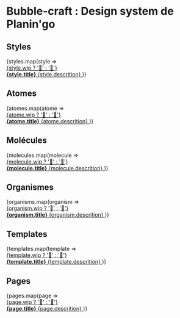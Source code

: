 



<Meta title="Bubble-craft - Introduction" />

<style>
  {`
  .subheading {
    --mediumdark: '#999999';
    font-weight: 900;
    font-size: 13px;
    color: #999;
    letter-spacing: 6px;
    line-height: 24px;
    text-transform: uppercase;
    margin-bottom: 12px;
    margin-top: 40px;
  }

  .link-list {
    display: grid;
    grid-template-columns: 1fr;
    row-gap: 10px;
  }

  .info-status {
    margin: 0.7em;
  }

  #design-system {
    text-align: center;
    margin-bottom: 0.7em;
  }

  #styles, #atomes, #molécules, #organismes, #templates, #pages {
    margin-top: 1.7em;
  }

  @media (min-width: 620px) {
    .link-list {
      row-gap: 20px;
      column-gap: 20px;
      grid-template-columns: repeat(7, 1fr);
    }
  }

  @media all and (-ms-high-contrast:none) {
  .link-list {
      display: -ms-grid;
      -ms-grid-columns: repeat(7, 1fr);
    }
  }

  .link-item {
    padding: 20px 30px 20px 15px;
    border: 1px solid #00000010;
    border-radius: 5px;
    transition: background 150ms ease-out, border 150ms ease-out, transform 150ms ease-out;
    color: #333333;
    display: flex;
    align-items: center;
    cursor: pointer;
  }

  .link-item:hover {
    border-color: #1EA7FD50;
    transform: translate3d(0, -3px, 0);
    box-shadow: rgba(0, 0, 0, 0.08) 0 3px 10px 0;
  }

  .link-item:active {
    border-color: #1EA7FD;
    transform: translate3d(0, 0, 0);
  }

  .link-item strong {
    font-weight: 700;
    display: block;
    margin-bottom: 2px;
  }

  .link-item span {
    font-size: 14px;
    line-height: 20px;
  }

  .link-item span.link-icon {
    margin-right: 10px;
    font-size: 40px;
    width: 40px;
    height: 40px;
    line-height: 40px;
    background-size: auto 20px;
    background-repeat: no-repeat;
    background-position: left center;
  }

  .link-item div.link-icon {
    margin-right: 10px;
    width: 40px;
    min-width: 40px;
    height: 40px;
    line-height: 40px;
    background-size: auto 30px;
    background-repeat: no-repeat;
    background-position: left center;
  }

  .sbdocs {
    max-width: initial;
  }

  #docs-root {
    margin: 2em 4em;
  }

  h1 {
    text-align: center;
  }

  `}
</style>

# Bubble-craft : Design system de Planin'go

## Styles

<div className="link-list">
  {styles.map(style =>
    <a
      key={style.id}
      className="link-item"
      href={`?path=/story/styles-${style.id}--page`}
    >
      <div className="info-status">{style.wip ? '🚧' : '🚀'}</div>
      <span>
        <strong>{style.title}</strong>
        {style.descrition}
      </span>
    </a>
  )}
</div>

## Atomes

<div className="link-list">
  {atomes.map(atome =>
    <a
      key={atome.id}
      className="link-item"
      href={`?path=/story/atomes-${atome.id}--default`}
    >
      <div className="info-status">{atome.wip ? '🚧' : '🚀'}</div>
      <span>
        <strong>{atome.title}</strong>
        {atome.descrition}
      </span>
    </a>
  )}
</div>

## Molécules

<div className="link-list">
  {molecules.map(molecule =>
    <a
      key={molecule.id}
      className="link-item"
      href={`?path=/story/molecules-${molecule.id}--default`}
    >
      <div className="info-status">{molecule.wip ? '🚧' : '🚀'}</div>
      <span>
        <strong>{molecule.title}</strong>
        {molecule.descrition}
      </span>
    </a>
  )}
</div>

## Organismes

<div className="link-list">
  {organisms.map(organism =>
    <a
      key={organism.id}
      className="link-item"
      href={`?path=/story/organisms-${organism.id}--default`}
    >
      <div className="info-status">{organism.wip ? '🚧' : '🚀'}</div>
      <span>
        <strong>{organism.title}</strong>
        {organism.descrition}
      </span>
    </a>
  )}
</div>

## Templates

<div className="link-list">
  {templates.map(template =>
    <a
      key={template.id}
      className="link-item"
      href={`?path=/story/template-${template.id}--default`}
    >
      <div className="info-status">{template.wip ? '🚧' : '🚀'}</div>
      <span>
        <strong>{template.title}</strong>
        {template.descrition}
      </span>
    </a>
  )}
</div>

## Pages

<div className="link-list">
  {pages.map(page =>
    <a
      key={page.id}
      className="link-item"
      href={`?path=/story/pages-${page.id}--default`}
    >
      <div className="info-status">{page.wip ? '🚧' : '🚀'}</div>
      <span>
        <strong>{page.title}</strong>
        {page.descrition}
      </span>
    </a>
  )}
</div>